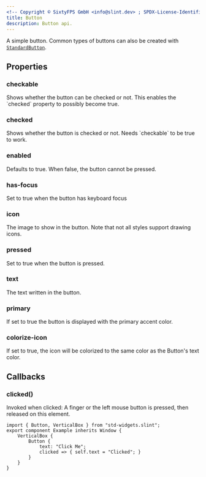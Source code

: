 ```yaml
---
<!-- Copyright © SixtyFPS GmbH <info@slint.dev> ; SPDX-License-Identifier: MIT -->
title: Button
description: Button api.
---
```


A simple button. Common types of buttons can also be created with [`StandardButton`](/master/docs/slint/reference/std-widgets/standardbutton).

## Properties

### checkable
<SlintProperty propName="checkable" typeName="bool" defaultValue="false">
Shows whether the button can be checked or not. This enables the `checked` property to possibly become true.
</SlintProperty>

### checked
<SlintProperty propName="checked" typeName="bool" defaultValue="false" propertyVisibility="in-out">
Shows whether the button is checked or not. Needs `checkable` to be true to work.
</SlintProperty>

### enabled
<SlintProperty propName="enabled" typeName="bool" defaultValue="true">
Defaults to true. When false, the button cannot be pressed.
</SlintProperty>

### has-focus
<SlintProperty propName="has-focus" typeName="bool" defaultValue="false" propertyVisibility="out">
Set to true when the button has keyboard focus
</SlintProperty>

### icon
<SlintProperty propName="icon" typeName="image">
The image to show in the button. Note that not all styles support drawing icons.
</SlintProperty>

### pressed
<SlintProperty propName="pressed" typeName="bool" defaultValue="false" propertyVisibility="out">
Set to true when the button is pressed.
</SlintProperty>

### text
<SlintProperty propName="text" typeName="string">
The text written in the button.
</SlintProperty>

### primary
<SlintProperty propName="primary" typeName="bool" defaultValue="false">
If set to true the button is displayed with the primary accent color.
</SlintProperty>

### colorize-icon
<SlintProperty propName="colorize-icon" typeName="bool" defaultValue="false">
If set to true, the icon will be colorized to the same color as the Button's text color.
</SlintProperty>


## Callbacks

### clicked()

Invoked when clicked: A finger or the left mouse button is pressed, then released on this element.

```slint playground
import { Button, VerticalBox } from "std-widgets.slint";
export component Example inherits Window {
    VerticalBox {
        Button {
            text: "Click Me";
            clicked => { self.text = "Clicked"; }
        }
    }
}
```

